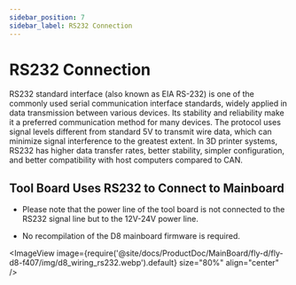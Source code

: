 ```yaml
---
sidebar_position: 7
sidebar_label: RS232 Connection
---
```



# RS232 Connection

RS232 standard interface (also known as EIA RS-232) is one of the commonly used serial communication interface standards, widely applied in data transmission between various devices. Its stability and reliability make it a preferred communication method for many devices. The protocol uses signal levels different from standard 5V to transmit wire data, which can minimize signal interference to the greatest extent. In 3D printer systems, RS232 has higher data transfer rates, better stability, simpler configuration, and better compatibility with host computers compared to CAN.

## Tool Board Uses RS232 to Connect to Mainboard

* Please note that the power line of the tool board is not connected to the RS232 signal line but to the 12V-24V power line.

* No recompilation of the D8 mainboard firmware is required.

<ImageView image={require('@site/docs/ProductDoc/MainBoard/fly-d/fly-d8-f407/img/d8_wiring_rs232.webp').default} size="80%" align="center" />

<GetRS232ID />